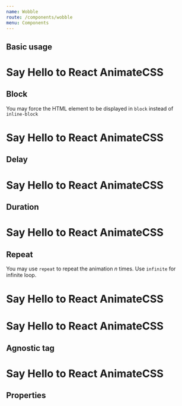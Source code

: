 ```yaml
---
name: Wobble
route: /components/wobble
menu: Components
---
```



## Basic usage

<Playground>
  <h1>Say Hello to React
    <Wobble animate={true}>
      AnimateCSS
    </Wobble>  
  </h1>
</Playground>

## Block

You may force the HTML element to be displayed in `block` instead of `inline-block`

<Playground>
  <h1>Say Hello to React
    <Wobble animate={true} block>
      AnimateCSS
    </Wobble>  
  </h1>
</Playground>

## Delay

<Playground>
  <h1>Say Hello to React
    <Wobble animate={true} delay="5s">
      AnimateCSS
    </Wobble>  
  </h1>
</Playground>

## Duration

<Playground>
  <h1>Say Hello to React
    <Wobble animate={true} duration="5s">
      AnimateCSS
    </Wobble>  
  </h1>
</Playground>

## Repeat

You may use `repeat` to repeat the animation _n_ times. Use `infinite` for infinite loop.

<Playground>
  <h1>Say Hello to React
    <Wobble animate={true} repeat="3">
      AnimateCSS
    </Wobble>  
  </h1>
</Playground>

<Playground>
  <h1>Say Hello to React
    <Wobble animate={true} repeat="infinite">
      AnimateCSS
    </Wobble>  
  </h1>
</Playground>

## Agnostic tag

<Playground>
  <h1>Say Hello to React
    <Wobble animate={true} as="em">
      AnimateCSS
    </Wobble>  
  </h1>
</Playground>

## Properties

<Props of={Wobble} />